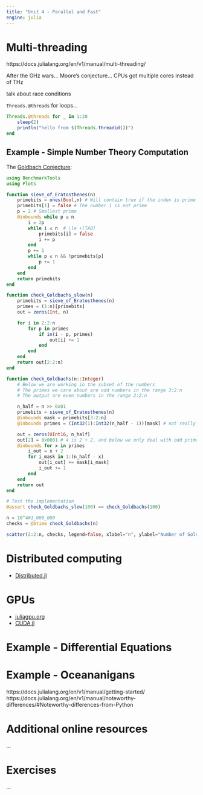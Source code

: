 ```yaml
---
title: "Unit 4 - Parallel and Fast"
engine: julia
---
```


# Multi-threading

https://docs.julialang.org/en/v1/manual/multi-threading/

After the GHz wars... Moore's conjecture... CPUs got multiple cores instead of THz

talk about race conditions

`Threads.@threads` for loops...


```julia
Threads.@threads for _ in 1:20
    sleep(2)
    println("hello from $(Threads.threadid())")
end
```

## Example - Simple Number Theory Computation

The [Goldbach Conjecture](https://en.wikipedia.org/wiki/Goldbach%27s_conjecture):

```julia
using BenchmarkTools
using Plots

function sieve_of_Eratosthenes(n)
    primebits = ones(Bool,n) # Will contain true if the index is prime (initially all assumed prime)
    primebits[1] = false # The number 1 is not prime
    p = 2 # Smallest prime
    @inbounds while p ≤ n
        i = 2p
        while i ≤ n  # \le +[TAB]
            primebits[i] = false
            i += p
        end
        p += 1
        while p ≤ n && !primebits[p]
            p += 1
        end
    end
    return primebits
end

function check_Goldbachs_slow(n)
    primebits = sieve_of_Eratosthenes(n)
    primes = (1:n)[primebits]
    out = zeros(Int, n)

    for i in 2:2:n
        for p in primes
            if in(i - p, primes)
                out[i] += 1
            end
        end
    end
    return out[2:2:n]
end

function check_Goldbachs(n::Integer)
    # Below we are working in the subset of the numbers
    # The primes we care about are odd numbers in the range 3:2:n
    # The output are even numbers in the range 2:2:n

    n_half = n >> 0x01
    primebits = sieve_of_Eratosthenes(n)
    @inbounds mask = primebits[3:2:n]
    @inbounds primes = (Int32(1):Int32(n_half - 1))[mask] # not really the primes!

    out = zeros(UInt16, n_half)
    out[2] = 0x0001 # 4 is 2 + 2, and below we only deal with odd primes
    @inbounds for x in primes
        i_out = x + 2
        for i_mask in 1:(n_half - x)
            out[i_out] += mask[i_mask]
            i_out += 1
        end
    end
    return out
end

# Test the implementation
@assert check_Goldbachs_slow(100) == check_Goldbachs(100)

n = 10^4#1_000_000
checks = @btime check_Goldbachs(n)

scatter(2:2:n, checks, legend=false, xlabel="n", ylabel="Number of Goldbach pairs", markersize=0.1)
```


# Distributed computing

* [Distributed.jl](https://github.com/JuliaLang/Distributed.jl)

# GPUs

* [juliagpu.org](https://juliagpu.org/)
* [CUDA.jl](https://github.com/JuliaGPU/CUDA.jl)


# Example - Differential Equations

# Example - Oceananigans 


https://docs.julialang.org/en/v1/manual/getting-started/
https://docs.julialang.org/en/v1/manual/noteworthy-differences/#Noteworthy-differences-from-Python

# Additional online resources

...

# Exercises

...
